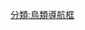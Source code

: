 {{Navbox 
| name  = 鷹形目
| title = [[鷹形目]]（包括現存屬和滅絕屬）
| state = {{{state|collapsed}}}
|selected = 
| bodyclass = hlist

| above =
* 界: [[動物界]]
* 門: [[脊索動物門]]
* 綱: [[鳥綱]]
* 下綱: [[今顎下綱]]
* 演化支:[[非洲禽類]]
* 總目：[[鷹形總目]]
|group1=[[鷹形目|鷹<br>形<br>目]]
|list1={{Navbox|subgroup
 | image =
[[File:Accipiter gentilisAAP045CA.jpg|140px|''Accipiter gentilis'']]
|group1=[[蛇鷲科]]
|list1=
* [[蛇鷲|蛇鷲屬]]
* {{Extinct}}''{{le|Pelargopappus}}''
* {{Extinct}}''{{le|Amphiserpentarius}}''
|group2=[[鶚科]]
|list2=
[[鹗|鶚屬]]
|list3={{Navbox|subgroup
|group1=[[鷹科|鷹<br>科]]
|list1={{Navbox|subgroup

|list1=
*†{{le|偽鳶屬|Milvoides}}
*†''{{le|Aquilavus}}''
*†''{{le|Palaeocircus}}''
*†''{{le|Aviraptor}}''
*†''{{le|Palaeastur}}''
*†''{{le|Pengana}}''
*†{{le|原灰鳶屬|Proictinia}}
*†''{{le|Neophrontops}}''
*†[[中新鹫属]]
*†{{le|假蛇鷲屬|Apatosagittarius}}
*†{{le|甘肅鷲屬|Gansugyps}}
*†{{le|齊魯鳥屬|Qiluornis}}
*†''{{le|Thegornis}}''
*†''{{le|Amplibuteo}}''
*†{{le|新禿鷹屬|Neogyps}}
*†{{le|古鷹屬|Palaeohierax}} 
|group2=[[鸢亚科]]
|list2=
* [[珠鳶屬]]
* {{le|剪尾鳶屬|Chelictinia}}
* [[黑翅鳶屬]]
|group3=[[胡兀鷲亞科]]
|list3=
* [[鬣鷹屬]]
* {{le|棕櫚鷲屬|Gypohierax}}
* [[白兀鷲|白兀鷲屬]]
* [[胡兀鷲|胡兀鷲屬]]

|group4=[[蜂鹰亚科]]
|list4=
* {{le|馬達加斯加蛇鵰屬|Eutriorchis}}
* {{le|美洲鳶屬|Leptodon}}
* {{le|鉤嘴鳶屬|Chondrohierax}}
* {{le|燕尾鳶屬|Elanoides}}
* {{le|蜂鷹屬|Pernis}}
* {{le|鵑隼屬|Aviceda}}
* {{le|黑胸鉤嘴鳶屬|Hamirostra}}
* {{le|方尾鳶屬|Lophoictinia}}
* {{le|長尾鵟屬|Henicopernis}}
|group5=[[蛇鵰亞科]]
|list5=
* [[蛇鵰屬]]
* [[食猿鵰|食猿鵰屬]]
* [[短尾雕|短尾鵰屬]]
* {{le|短趾鵰屬|Circaetus}}
|group6=[[禿鷲亞科]]
|list6=
* [[黑兀鹫|黑兀鷲屬]]
* [[白頭禿鷲|白頭鷲屬]]
* {{le|肉垂禿鷲屬|Torgos}}
* {{le|禿鷲屬|Aegypius}}
* {{le|頭巾兀鷲屬|Necrosyrtes}}
* [[兀鷲屬]]
*†''{{le|Palaeoborus}}''
|group7=[[角鵰亞科]]
|list7=
* {{le|蝠鷂屬|Macheiramphus}}
* [[新幾內亞角鵰|角雕屬]]
* [[如冕鵰|冕雕屬]]
* [[角雕|角鵰屬]]
|group8=[[真鵰亞科]]
|list8=
* [[非洲冠鵰屬]]
* [[亞洲鷹鵰屬]]
* [[鷹鵰屬]]
* {{le|隼鵰屬|Hieraaetus}}
* [[猛雕|猛鵰屬]]
* [[高冠鹰雕|高冠鷹鵰屬]]
* [[林鵰|林鵰屬]]
* {{le|花鵰屬|Clanga}}
* [[棕腹隼鵰|隼鵰屬]]
* [[真鵰屬]] 
|group9={{link-no|鳳頭蒼鷹亞科|Lophospizinae}}
|list9=
*[[凤头鹰|鳳頭蒼鷹屬]]
|group10= [[齒鷹亞科]]
|list10=
* ''{{le|Hieraspiza}}''
* {{le|食蜥鵟屬|Kaupifalco}}
* {{le|齒鷹屬|Harpagus_(bird)}}
|group11=[[歌鷹亞科]]
|list11=
*[[紅臉歌鷹|紅臉歌鷹屬]]
* [[歌鷹屬]]
* {{le|非洲長尾鷹屬|Urotriorchis}}
|group12=[[鷹亞科]]
|list12=
* [[赤鷹屬]]
* {{le|巨赤鷹屬|Megatriorchis}}
* [[鷂亞科|鷂屬]]
* [[鷹屬]]
|group13=[[鵟亞科]]
|list13={{Navbox|subgroup
|list1=
*†{{le|加爾加諾巨鵟屬|Garganoaetus}}
|group2={{link-no|鳶族|Milvini}}
|list2=
* [[鸢属]]
* {{le|栗鳶屬|Haliastur}}
* [[海鵰屬]]
*†''{{link-uk|Promilio}}''
|group3={{link-no|鵟族|Buteonini}}
|list3=
* {{le|鵟鷹屬|Butastur}}
* {{le|灰鳶屬|Ictinia}}
* {{le|黑領鷹屬|Busarellus}}
* {{le|螺鳶屬|Rostrhamus}}
* {{le|細嘴螺鳶屬|Helicolestes}}
* {{le|鶴鵟屬|Geranospiza}}
* {{le|鉛灰南美鵟屬|Cryptoleucopteryx}}
* {{le|雞鵟屬|Buteogallus}}
* {{le|橫斑南美鵟屬|Morphnarchus}}
* [[大嘴鵟|闊嘴鵟屬]]
* [[栗翅鷹|栗翅鷹屬]]
* {{le|鵟鵰屬|Geranoaetus}}
* {{le|白南美鵟屬|Pseudastur}}
* {{le|鉛頭南美鵟屬|Leucopternis}}
* †{{le|百慕達鷹屬|Bermuteo}}
* [[鵟屬]]
}}
|group14=†亞科 Archaehieraxinae
|list14=''{{link-de|Archaehierax|Archaehierax}}''
}}

}}
}}
| below =
* {{Nobold|另見}}:
*{{le|鷹形目列表|List of Accipitriformes species}}
}}<noinclude>
{{collapsible option}}
[[分類:鳥類導航框]]
</noinclude>